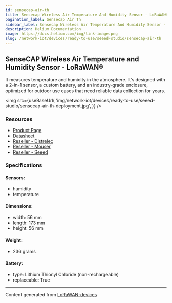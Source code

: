 ```yaml
---
id: sensecap-air-th
title: Sensecap Wireless Air Temperature And Humidity Sensor - LoRaWAN®
pagination_label: Sensecap Air Th
sidebar_label: Sensecap Wireless Air Temperature And Humidity Sensor - LoRaWAN®
description: Helium Documentation
image: https://docs.helium.com/img/link-image.png
slug: /network-iot/devices/ready-to-use/seeed-studio/sensecap-air-th
---
```



<LegacyContentBanner />

## SenseCAP Wireless Air Temperature and Humidity Sensor - LoRaWAN®

It measures temperature and humidity in the atmosphere. It's designed with a 2-in-1 sensor, a custom
battery, and an industry-grade enclosure, optimized for outdoor use cases that need reliable data
collection for years.

<img
  src={useBaseUrl(
    'img/network-iot/devices/ready-to-use/seeed-studio/sensecap-air-th-deployment.jpg',
  )}
/>

### Resources

- [Product Page](https://www.seeedstudio.com/LoRaWAN-Soil-Moisture-and-Temperature-Sensor-EU868-p-4316.html)
- [Datasheet](https://files.seeedstudio.com/products/317990687/res/LoRaWAN%20Gateway%20and%20Wireless%20Sensor%20Catalog-V1.6%20NEW.pdf)
- [Reseller - Distrelec](https://www.distrelec.nl/en/sensecap-lorawan-wireless-air-temperature-and-humidity-sensor-ip66-868mhz-seeed-studio-114991726/p/30167647?q=sensecap&pos=4&origPos=4&origPageSize=50&track=true)
- [Reseller - Mouser](https://www.mouser.com/new/seeed-studio/seeed-sensecap-lora-air-temp-sensor/)
- [Reseller - Seeed](https://www.seeedstudio.com/LoRaWAN-Air-Temperature-and-Humidity-Sensor-EU868-p-4307.html)

### Specifications

#### Sensors:

- humidity
- temperature

#### Dimensions:

- width: 56 mm
- length: 173 mm
- height: 56 mm

#### Weight:

- 236 grams

#### Battery:

- type: Lithium Thionyl Chloride (non-rechargeable)
- replaceable: True

---

Content generated from [LoRaWAN-devices](https://github.com/TheThingsNetwork/lorawan-devices)
